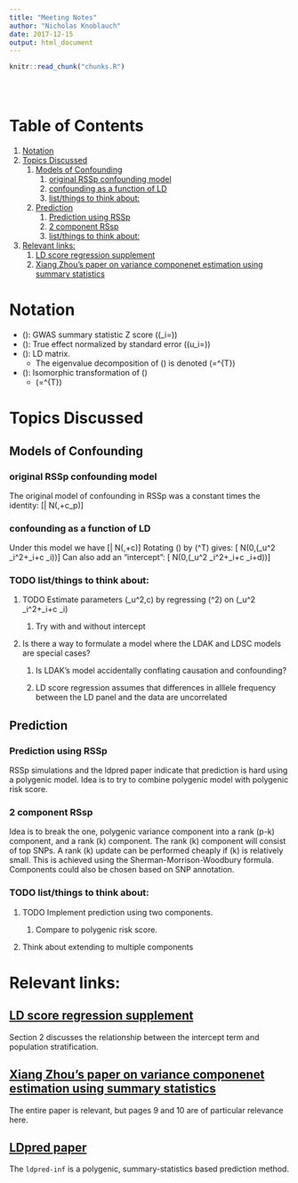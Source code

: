 ```yaml
---
title: "Meeting Notes"
author: "Nicholas Knoblauch"
date: 2017-12-15
output: html_document
---
```


<!-- The file analysis/chunks.R contains chunks that define default settings
shared across the workflowr files. -->
```r
knitr::read_chunk("chunks.R")
```

<!-- Update knitr chunk options -->
```r
```

<!-- Insert the date the file was last updated -->
```r
```

<!-- Insert the code version (Git commit SHA1) if Git repository exists and R
 package git2r is installed -->
```r
```

# Table of Contents

1.  [Notation](#org9b79d13)
2.  [Topics Discussed](#orgf8acfec)
    1.  [Models of Confounding](#org562cdfc)
        1.  [original RSSp confounding model](#org316eaf3)
        2.  [confounding as a function of LD](#org90de4ae)
        3.  [list/things to think about:](#org170bc82)
    2.  [Prediction](#org819d586)
        1.  [Prediction using RSSp](#org231cdcf)
        2.  [2 component RSsp](#org7a3397b)
        3.  [list/things to think about:](#orgdbeec50)
3.  [Relevant links:](#orgc96df8c)
    1.  [LD score regression supplement](#org0e7a544)
    2.  [Xiang Zhou's paper on variance componenet estimation using summary statistics](#org2b0c662)


<a id="org9b79d13"></a>

# Notation

-   \(\hat{\textbf{u}}\): GWAS summary statistic Z score (\(\hat{u}_i=\frac{\hat{\beta_i}}{\text{se}(\hat{\beta_i})}\))
-   \(\textbf{u}\): True effect normalized by standard error (\(u_i=\frac{\beta_i}{\text{se}(\hat{\beta_i})}\))
-   \(\textbf{R}\): LD matrix.
    -   The eigenvalue decomposition of \(\textbf{R}\) is denoted \(\textbf{R}=\textbf{Q}\textbf{D}\textbf{Q}^{T}\)
-   \(\hat{\textbf{v}}\): Isomorphic transformation of \(\hat{\textbf{u}}\)
    -   \(\hat{\textbf{v}}=\textbf{Q}^{T}\hat{\textbf{u}}\)


<a id="orgf8acfec"></a>

# Topics Discussed


<a id="org562cdfc"></a>

## Models of Confounding


<a id="org316eaf3"></a>

### original RSSp confounding model

The original model of confounding in RSSp was a constant times the identity:
\[\hat{\textbf{u}}|\textbf{u} \sim N(\textbf{R}\textbf{u},\textbf{R}+c\textbf{I}_p)\]


<a id="org90de4ae"></a>

### confounding as a function of LD

Under this model we have
\[\hat{\textbf{u}}|\textbf{u} \sim N(\textbf{R}\textbf{u},\textbf{R}+c\textbf{R})\]
Rotating \(\hat{\textbf{u}}\) by \(\textbf{Q}^T\) gives:
\[\hat{\textbf{v}} \sim N(0,\text{diag}(\sigma_u^2 \lambda_i^2+\lambda_i+c \lambda_i))\]
Can also add an "intercept":
\[\hat{\textbf{v}} \sim N(0,\text{diag}(\sigma_u^2 \lambda_i^2+\lambda_i+c \lambda_i+d))\]


<a id="org170bc82"></a>

### TODO list/things to think about:

1.  TODO Estimate parameters \(\sigma_u^2,c\) by regressing \(\hat{\textbf{v}}^2\) on \(\sigma_u^2 \lambda_i^2+\lambda_i+c \lambda_i\)

    1.  Try with and without intercept

2.  Is there a way to formulate a model where the LDAK and LDSC models are special cases?

    1.  Is LDAK's model accidentally conflating causation and confounding?
    
    2.  LD score regression assumes that differences in alllele frequency between the LD panel and the data are uncorrelated


<a id="org819d586"></a>

## Prediction


<a id="org231cdcf"></a>

### Prediction using RSSp

RSSp simulations and the ldpred paper indicate that prediction is hard using a polygenic model. Idea is to try to combine polygenic model with polygenic risk score.


<a id="org7a3397b"></a>

### 2 component RSsp

Idea is to break the one, polygenic variance component into a rank \(p-k\) component, and a rank \(k\) component. The rank \(k\) component will consist of top SNPs.  A rank \(k\) update can be performed cheaply if \(k\) is relatively small.  This is achieved using the Sherman-Morrison-Woodbury formula. Components could also be chosen based on SNP annotation.


<a id="orgdbeec50"></a>

### TODO list/things to think about:

1.  TODO Implement prediction using two components.

    1.  Compare to polygenic risk score.

2.  Think about extending to multiple components


<a id="orgc96df8c"></a>

# Relevant links:


<a id="org0e7a544"></a>

## [LD score regression supplement](https://images.nature.com/original/nature-assets/ng/journal/v47/n3/extref/ng.3211-S1.pdf)

Section 2 discusses the relationship between the intercept term and population stratification.


<a id="org2b0c662"></a>

## [Xiang Zhou's paper on variance componenet estimation using summary statistics](https://www.biorxiv.org/content/early/2016/03/08/042846)

The entire paper is relevant, but pages 9 and 10 are of particular relevance here.

## [LDpred paper](http://www.cell.com/ajhg/fulltext/S0002-9297(15)00365-1)
The `ldpred-inf` is a polygenic, summary-statistics based prediction method. 


